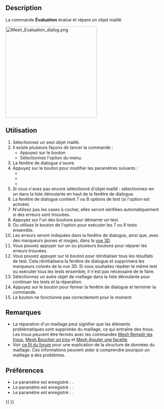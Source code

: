 <languages/>

{{Docnav/fr
|[[Mesh_RemeshGmsh/fr|Remailler avec Gmsh]]
|[[Mesh_EvaluateFacet/fr|Informations sur la face]]
|[[Mesh_Workbench/fr|Atelier Mesh]]
|IconL=Mesh_RemeshGmsh.svg
|IconR=Mesh_EvaluateFacet.svg
|IconC=Workbench_Mesh.svg
}}

{{GuiCommand/fr
|Name=Mesh Evaluation
|Name/fr=Mesh Évaluation
|MenuLocation=Maillages → Analyser → Évaluer et réparer
|Workbenches=[[Mesh_Workbench/fr|Mesh]]
}}

==Description==

La commande '''Évaluation''' évalue et répare un objet maillé.

[[Image:Mesh_Evaluation_dialog.png|300px]]
{{Caption|Boîte de dialogue Évaluer et réparer un maillage avec l'option Plis sur la surface activée}}

<span id="Usage"></span>
==Utilisation==

# Sélectionnez un seul objet maillé.
# Il existe plusieurs façons de lancer la commande :
#* Appuyez sur le bouton {{Button|[[Image:Mesh_Evaluation.svg|16px]] [[Mesh_Evaluation/fr|Évaluer et réparer]]}}
#* Sélectionnez l'option {{MenuCommand|Maillages → Analyser → [[Image:Mesh_Evaluation.svg|16px]] Évaluer et réparer}} du menu.
# La fenêtre de dialogue {{MenuCommand|Évaluer et réparer un maillage}} s'ouvre.
# Appuyez sur le bouton {{Button|Paramètres...}} pour modifier les paramètres suivants :
#* {{MenuCommand|Rechercher des points non-manifolds}}
#* {{MenuCommand|Activer la recherche de plis sur une surface}}
#* {{MenuCommand|Ne considérer que les faces de surface nulle comme dégénérées}}
# Si vous n'avez pas encore sélectionné d'objet maillé : sélectionnez-en un dans la liste déroulante en haut de la fenêtre de dialogue.
# La fenêtre de dialogue contient 7 ou 8 options de test (si l'option {{MenuCommand|Plis sur la surface}} est activée).
# N'utilisez pas les cases à cocher, elles seront vérifiées automatiquement si des erreurs sont trouvées.
# Appuyez sur l'un des boutons {{Button|Analyser}} pour démarrer un test.
# Ou utilisez le bouton {{Button|Analyser}} de l'option {{MenuCommand|Tous les tests ci-dessus combinés}} pour exécuter les 7 ou 8 tests ensemble.
# Les erreurs seront indiquées dans la fenêtre de dialogue, ainsi que, avec des marqueurs jaunes et rouges, dans la [[3D_view/fr|vue 3D]].
# Vous pouvez appuyer sur un ou plusieurs boutons {{Button|Réparer}} pour réparer les erreurs trouvées.
# Vous pouvez appuyer sur le bouton {{Button|Réinitialiser}} pour réinitialiser tous les résultats de test. Cela réinitialisera la fenêtre de dialogue et supprimera les marqueurs colorés de la vue 3D. Si vous souhaitez répéter le même test ou exécuter tous les tests ensemble, il n'est pas nécessaire de le faire.
# Sélectionnez un autre objet de maillage dans la liste déroulante pour continuer les tests et la réparation.
# Appuyez sur le bouton {{Button|Fermer}} pour fermer la fenêtre de dialogue et terminer la commande.
# Le bouton {{Button|Actualiser}} ne fonctionne pas correctement pour le moment.

<span id="Notes"></span>
==Remarques==

* La réparation d'un maillage peut signifier que les éléments problématiques sont supprimés du maillage, ce qui entraîne des trous. Les trous peuvent être fermés avec les commandes [[Mesh_FillupHoles/fr|Mesh Remplir les trous]], [[Mesh_FillInteractiveHole/fr|Mesh Boucher un trou]] et [[Mesh_AddFacet/fr|Mesh Ajouter une facette]].
* Voir [https://forum.freecad.org/viewtopic.php?f=3&p=533252#p533252 ce fil du forum] pour une explication de la structure de données du maillage. Ces informations peuvent aider à comprendre pourquoi un maillage a des problèmes.

<span id="Preferences"></span>
==Préférences==

* Le paramètre {{MenuCommand|Rechercher des points non-manifolds}} est enregistré : {{MenuCommand|Outils → Éditer les paramètres... → BaseApp → Preferences → Mod → Mesh → Evaluation → CheckNonManifoldPoints}}.
* Le paramètre {{MenuCommand|Activer la recherche de plis sur une surface}} est enregistré : {{MenuCommand|Outils → Éditer les paramètres... → BaseApp → Preferences → Mod → Mesh → Evaluation → EnableFoldsCheck}}.
* Le paramètre {{MenuCommand|Ne considérer que les faces de surface nulle comme dégénérées}} est enregistré : {{MenuCommand|Outils → Éditer les paramètres... → BaseApp → Preferences → Mod → Mesh → Evaluation → StrictlyDegenerated}}.


{{Docnav/fr
|[[Mesh_RemeshGmsh/fr|Remailler avec Gmsh]]
|[[Mesh_EvaluateFacet/fr|Informations sur la face]]
|[[Mesh_Workbench/fr|Atelier Mesh]]
|IconL=Mesh_RemeshGmsh.svg
|IconR=Mesh_EvaluateFacet.svg
|IconC=Workbench_Mesh.svg
}}

{{Mesh Tools navi{{#translation:}}}}
{{Userdocnavi{{#translation:}}}}
{{clear}}